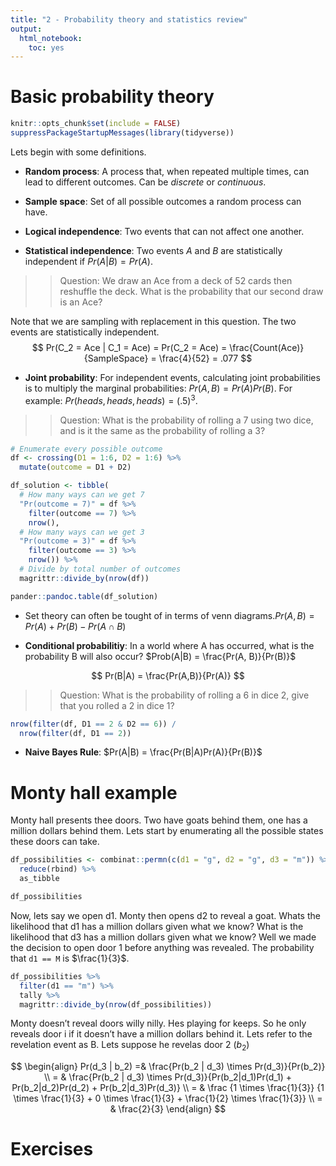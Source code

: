 ```yaml
---
title: "2 - Probability theory and statistics review"
output: 
  html_notebook:
    toc: yes
---
```


# Basic probability theory

```r
knitr::opts_chunk$set(include = FALSE)
suppressPackageStartupMessages(library(tidyverse))
```

Lets begin with some definitions.

* **Random process**: A process that, when repeated multiple times, can lead to different outcomes. Can be _discrete_ or _continuous_.

* **Sample space**: Set of all possible outcomes a random process can have.

* **Logical independence**: Two events that can not affect one another.

* **Statistical independence**: Two events $A$ and $B$ are statistically independent if $Pr(A|B) = Pr(A)$.

>> Question: We draw an Ace from a deck of 52 cards then reshuffle the deck. What is the probability that our second draw is an Ace? 

Note that we are sampling with replacement in this question. The two events are statistically independent.
$$
Pr(C_2 = Ace | C_1 = Ace) = Pr(C_2 = Ace) = \frac{Count(Ace)}{SampleSpace} = \frac{4}{52} = .077
$$


* **Joint probability**: For independent events, calculating joint probabilities is to multiply the marginal probabilities: $Pr(A, B) = Pr(A)Pr(B)$. For example: $Pr(heads, heads, heads) = (.5)^3$.


>> Question: What is the probability of rolling a 7 using two dice, and is it the same as the probability of rolling a 3?

```r
# Enumerate every possible outcome
df <- crossing(D1 = 1:6, D2 = 1:6) %>% 
  mutate(outcome = D1 + D2)

df_solution <- tibble(
  # How many ways can we get 7
  "Pr(outcome = 7)" = df %>% 
    filter(outcome == 7) %>% 
    nrow(),
  # How many ways can we get 3
  "Pr(outcome = 3)" = df %>% 
    filter(outcome == 3) %>% 
    nrow()) %>% 
  # Divide by total number of outcomes
  magrittr::divide_by(nrow(df))

pander::pandoc.table(df_solution)
```

* Set theory can often be tought of in terms of venn diagrams.$Pr(A, B) = Pr(A) + Pr(B) - Pr(A \cap B)$

* **Conditional probabilitiy**: In a world where A has occurred, what is the probability B will also occur? $Prob(A|B) = \frac{Pr(A, B)}{Pr(B)}$

$$
Pr(B|A) = \frac{Pr(A,B)}{Pr(A)}
$$

>> Question: What is the probability of rolling a 6 in dice 2, give that you rolled a 2 in dice 1?

```r
nrow(filter(df, D1 == 2 & D2 == 6)) / 
  nrow(filter(df, D1 == 2))
```

* **Naive Bayes Rule**: $Pr(A|B) = \frac{Pr(B|A)Pr(A)}{Pr(B)}$


# Monty hall example

Monty hall presents thee doors. Two have goats behind them, one has a million dollars behind them. Lets start by enumerating all the possible states these doors can take.

```r
df_possibilities <- combinat::permn(c(d1 = "g", d2 = "g", d3 = "m")) %>% 
  reduce(rbind) %>% 
  as_tibble

df_possibilities
```

Now, lets say we open d1. Monty then opens d2 to reveal a goat. Whats the likelihood that d1 has a million dollars given what we know? What is the likelihood that d3 has a million dollars given what we know? Well we made the decision to open door 1 before anything was revealed. The probability that `d1 == M` is $\frac{1}{3}$.
```r
df_possibilities %>% 
  filter(d1 == "m") %>% 
  tally %>% 
  magrittr::divide_by(nrow(df_possibilities))
```

Monty doesn't reveal doors willy nilly. Hes playing for keeps. So he only reveals door i if it doesn't have a million dollars behind it. Lets refer to the revelation event as B. Lets suppose he revelas door 2 ($b_2$)

$$
\begin{align}
Pr(d_3 | b_2) =& \frac{Pr(b_2 | d_3) \times Pr(d_3)}{Pr(b_2)} 
\\ = & \frac{Pr(b_2 | d_3) \times Pr(d_3)}{Pr(b_2|d_1)Pr(d_1) + Pr(b_2|d_2)Pr(d_2) + Pr(b_2|d_3)Pr(d_3)} 
\\ = & \frac {1 \times \frac{1}{3}} {1 \times \frac{1}{3} + 0 \times \frac{1}{3} + \frac{1}{2} \times \frac{1}{3}}
\\ = & \frac{2}{3}
\end{align}
$$


# Exercises
